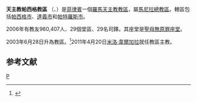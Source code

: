 {{Infobox Roman Catholic diocese
|Roman Catholic Diocese of = 天主教帕西格教區
|Latin name of diocese = Dioecesis Pasigina
|image =
|caption = 
|location = [[菲律賓|菲律賓]]
|territory = [[帕西格市|帕西格市]]、[[達義市|達義市]]和[[帕特羅斯市|帕特羅斯市]]
|population = 960,407 
|rite = 拉丁禮
|patron =
|province = 馬尼拉
|established = 2003年
|cathedral = [[聖母無原罪主教座堂_(帕西格)|聖母無原罪座堂]]
|副主教座堂 =
|leadership = 主教
|website = http://dioceseofpasig.blogspot.com/
|教宗 = 
|metropolitan =
|ordinary = [[米洛‧韋爾加拉|米洛‧韋爾加拉]]
|coadjutor bishop =
|emeritus = [[方濟各‧聖迭戈|方濟各‧聖迭戈]]
}}
'''天主教帕西格教區''' （{{lang-la|Dioecesis Pasigina}}、{{lang-tl|Diyosesis ng Pasig}}）是[[菲律賓|菲律賓]]一個[[羅馬天主教|羅馬天主教]][[教區|教區]]，屬[[天主教馬尼拉總教區|馬尼拉總教區]]。轄區包括[[帕西格市|帕西格市]]、[[達義市|達義市]]和[[帕特羅斯市|帕特羅斯市]]。

2006年有教友960,407人、29個堂區、29名司鐸。其座堂是[[聖母無原罪主教座堂_(帕西格)|聖母無原罪座堂]]。

2003年6月28日升為教區。<ref name="elev">{{Cite web |url=http://www.vatican.va/holy_father/john_paul_ii/apost_constitutions/documents/hf_jp-ii_apc_20030628_pasigina_lt.html |title=升為教區的宗座憲令 |access-date=2012-03-02 |archive-date=2014-05-18 |archive-url=https://web.archive.org/web/20140518004619/http://www.vatican.va/holy_father/john_paul_ii/apost_constitutions/documents/hf_jp-ii_apc_20030628_pasigina_lt.html |dead-url=no }}</ref>2011年4月20日[[米洛‧韋爾加拉|米洛‧韋爾加拉]]就任教區主教。

==参考文献==
<div class="references-small">
<references></references>
</div>

[[Category:菲律賓天主教教區|P]]
{{菲律賓天主教教區}}